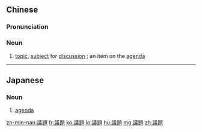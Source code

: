 {{also|议题}}
==Chinese==
{{zh-forms|s=议题}}

===Pronunciation===
{{zh-pron
|m=yìtí
|c=ji5 tai4
|mn=qz,tp,xm:gī-tôe/kh,zz:gī-tê
|cat=n
}}

===Noun===
{{zh-noun}}
# [[topic]], [[subject]] for [[discussion]] {{gloss|usually during a meeting}}; an item on the [[agenda]]

----

==Japanese==
{{ja-kanjitab|ぎ|だい|yomi=o}}

===Noun===
{{ja-noun|ぎだい}}

# [[agenda]]
#: {{ja-usex|パレスチナの国連加盟が'''議題'''となった。|パレスチナ の こくれん かめい が '''ぎだい''' と なった。|The agenda was the UN participation of Palestine.''}}

[[zh-min-nan:議題]]
[[fr:議題]]
[[ko:議題]]
[[lo:議題]]
[[hu:議題]]
[[mg:議題]]
[[zh:議題]]